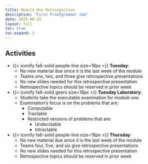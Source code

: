 ```yaml
---
title: Module One Retrospective
description: "First Proofgrammer Jam"
date: 2025-09-29
layout: full
toc: true
toc-expand: 3
---
```


## Activities

- {{< iconify fa6-solid people-line size=18px >}} **Tuesday**:
  - No new material due since it is the last week of the module
  - Teams one, two, and three give retrospective presentations
  - No new slides needed for this retrospective presentation
  - Retrospective topics should be reserved in prior week
- {{< iconify fa6-solid gears size=18px >}} **Tuesday Laboratory**:
  - Students take the executable examination for module one
  - Examination's focus is on the problems that are:
    - Computable
    - Tractable
    - Restricted versions of problems that are:
      - Undecidable
      - Intractable
- {{< iconify fa6-solid people-line size=18px >}} **Thursday**:
  - No new material due since it is the last week of the module
  - Teams four, five, and six give retrospective presentations
  - No new slides needed for this retrospective presentation
  - Retrospective topics should be reserved in prior week
